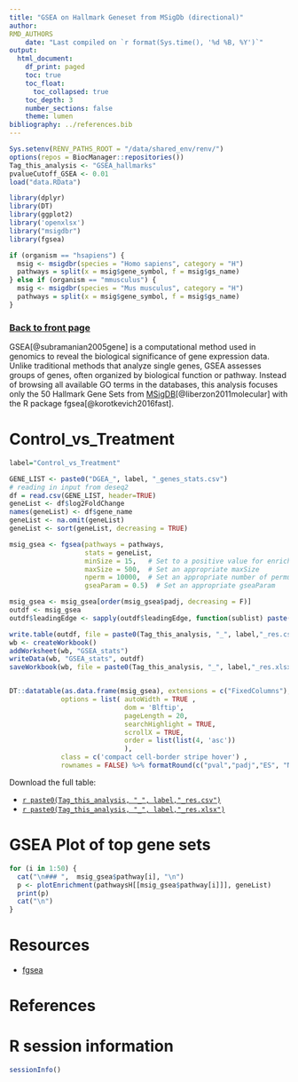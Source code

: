 ```yaml
---
title: "GSEA on Hallmark Geneset from MSigDb (directional)"
author:
RMD_AUTHORS
	date: "Last compiled on `r format(Sys.time(), '%d %B, %Y')`"
output:
  html_document:
    df_print: paged
    toc: true
    toc_float:
      toc_collapsed: true
    toc_depth: 3
    number_sections: false
    theme: lumen
bibliography: ../references.bib
---
```


```r
Sys.setenv(RENV_PATHS_ROOT = "/data/shared_env/renv/")
options(repos = BiocManager::repositories())
Tag_this_analysis <- "GSEA_hallmarks"
pvalueCutoff_GSEA <- 0.01
load("data.RData")

library(dplyr)
library(DT)
library(ggplot2)
library('openxlsx')
library("msigdbr")
library(fgsea)

if (organism == "hsapiens") {
  msig <- msigdbr(species = "Homo sapiens", category = "H")
  pathways = split(x = msig$gene_symbol, f = msig$gs_name)
} else if (organism == "mmusculus") {
  msig <- msigdbr(species = "Mus musculus", category = "H")
  pathways = split(x = msig$gene_symbol, f = msig$gs_name)
}

```

### [Back to front page](Analysis_Report_RNAseq.html)

GSEA[@subramanian2005gene] is a computational method used in genomics to reveal the biological significance of gene expression data. Unlike traditional methods that analyze single genes, GSEA assesses groups of genes, often organized by biological function or pathway. Instead of browsing all available GO terms in the databases, this analysis focuses only the 50 Hallmark Gene Sets from [MSigDB](https://www.gsea-msigdb.org/gsea/msigdb/index.jsp)[@liberzon2011molecular] with the R package fgsea[@korotkevich2016fast].

# Control_vs_Treatment

```r
label="Control_vs_Treatment"

GENE_LIST <- paste0("DGEA_", label, "_genes_stats.csv")
# reading in input from deseq2
df = read.csv(GENE_LIST, header=TRUE)
geneList <- df$log2FoldChange
names(geneList) <- df$gene_name
geneList <- na.omit(geneList)
geneList <- sort(geneList, decreasing = TRUE)

msig_gsea <- fgsea(pathways = pathways,
                   stats = geneList,
                   minSize = 15,   # Set to a positive value for enrichment
                   maxSize = 500,  # Set an appropriate maxSize
                   nperm = 10000,  # Set an appropriate number of permutations
                   gseaParam = 0.5)  # Set an appropriate gseaParam

msig_gsea <- msig_gsea[order(msig_gsea$padj, decreasing = F)]
outdf <- msig_gsea
outdf$leadingEdge <- sapply(outdf$leadingEdge, function(sublist) paste(sublist, collapse = ", "))

write.table(outdf, file = paste0(Tag_this_analysis, "_", label,"_res.csv"))
wb <- createWorkbook()
addWorksheet(wb, "GSEA_stats")
writeData(wb, "GSEA_stats", outdf)
saveWorkbook(wb, file = paste0(Tag_this_analysis, "_", label,"_res.xlsx"), overwrite = TRUE)


DT::datatable(as.data.frame(msig_gsea), extensions = c("FixedColumns"), filter = 'top',
             options = list( autoWidth = TRUE ,
                             dom = 'Blftip',
                             pageLength = 20,
                             searchHighlight = TRUE,
                             scrollX = TRUE,
                             order = list(list(4, 'asc'))
                             ),
             class = c('compact cell-border stripe hover') ,
             rownames = FALSE) %>% formatRound(c("pval","padj","ES", "NES"), 4)
```

Download the full table:

* [`r paste0(Tag_this_analysis, "_", label,"_res.csv")`](`r paste0(Tag_this_analysis, "_", label,"_res.csv")`)
* [`r paste0(Tag_this_analysis, "_", label,"_res.xlsx")`](`r paste0(Tag_this_analysis, "_", label,"_res.xlsx")`)



# GSEA Plot of top gene sets

```r
for (i in 1:50) {
  cat("\n### ",  msig_gsea$pathway[i], "\n")
  p <- plotEnrichment(pathwaysH[[msig_gsea$pathway[i]]], geneList)
  print(p)
  cat("\n")
}
```


# Resources

* [fgsea](https://github.com/ctlab/fgsea)

# References

<div id="refs"></div>

# R session information

```r
sessionInfo()
```